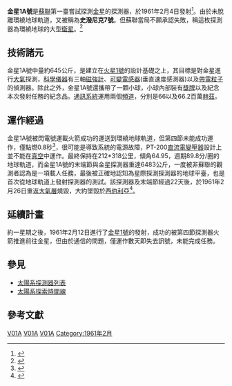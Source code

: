 {{noteTA
|1=zh-tw:白寇奴爾太空發射場; zh-hans:拜科努尔航天发射场;
|2=zh-tw:史潑尼克7號; zh-hans:卫星七号; zh-hk:史普尼克7號;
}}
{{Infobox spacecraft
| Name                   = 史潑尼克7號/金星1A號
| Image = [[File:Mars_1M.jpg|250px]]
| Caption = 與金星1A號相似的[[火星1A號|火星1A號]]及[[火星1B號|火星1B號]]
| Organization           = {{USSR}}
| Major_Contractors      = [[設計局|NPO Almaz,Vitaly Shabanov設計局]]
| Bus                    = 金星1A號
| Mission_Type           = 飛越金星
| Launch Date            = 1961年2月4日<br/>01:18:03 UTC
| Carrier_Rocket         = [[閃電號運載火箭|閃電號運載火箭]]
| Flight Number          = {{nowrap|serial number|s/n L1-7}}
| Launch_Site            = [[白寇奴爾太空發射場|白寇奴爾太空發射場]][[加加林启航处|加加林启航处]]
| Decay                  = 1961年2月26日
| COSPAR_ID              = 1961-002A
| Orbit_regime           = [[低地軌道|低地軌道]] (實際)<br/>[[高橢圓軌道|高橢圓軌道]] (目標)
| Mass                   = 探測器重量: {{convert|644|kg|lb}}<br/>含末端節重量: {{convert|6483|kg|lb}}
| Periapsis              = {{convert|179|km|ft}}
| Apoapsis               = {{convert|296|km|ft}}
| Inclination            = 64.9°
| Period                 = 89.25 分鐘
}}

'''金星1A號'''是[[蘇聯|蘇聯]]第一臺嘗試探測[[金星|金星]]的探測器，於1961年2月4日發射<ref name="LL">{{cite web|url=http://planet4589.org/space/log/launchlog.txt|title=Launch Log|last=McDowell|first=Jonathan|publisher=Jonathan's Space Page|accessdate=2010-07-28|archive-date=2018-01-23|archive-url=https://web.archive.org/web/20180123190920/https://planet4589.org/space/log/launchlog.txt|dead-url=no}}</ref>。由於未脫離環繞地球軌道，又被稱為'''史潑尼克7號'''。但蘇聯當局不願承認失敗，稱這枚探測器為環繞地球的大型[[衛星|衛星]]。<ref name="EA-1VA">{{cite web|url=http://www.astronautix.com/craft/venra1va.htm|title=Venera 1VA|last=Wade|first=Mark|publisher=Encyclopedia Astronautica|accessdate=2010-07-28|deadurl=yes|archiveurl=https://web.archive.org/web/20100909085012/http://www.astronautix.com/craft/venra1va.htm|archivedate=2010年9月9日}}</ref>
==技術諸元==
金星1A號中量約645公斤，是建立在[[火星1號|火星1號]]的設計基礎之上，其目標是對金星進行[[大氣|大氣]]探測，[[科學儀器|科學儀器]]有三軸[[磁強計|磁強計]]、[[可變電感器|可變電感器]](垂直速度感測器)以及[[帶電粒子|帶電粒子]]的偵測器。除此之外，金星1A號還攜帶了一顆小球，小球內部裝有[[獎牌|獎牌]]以及紀念本次發射任務的紀念品。[[通訊系統|通訊系統]]運用兩個[[頻道|頻道]]，分別是66以及66.2百萬[[赫茲|赫茲]]。
==運作經過==
金星1A號被閃電號運載火箭成功的運送到環繞地球軌道，但第四節未能成功運作，僅點燃0.8秒<ref name="EA-R7">{{cite web|url=http://www.astronautix.com/lvs/soyuz.htm|title=Soyuz|last=Wade|first=Mark|publisher=Encyclopedia Astronautica|accessdate=2010-07-28|deadurl=yes|archiveurl=https://www.webcitation.org/68ztOPGW7?url=http://www.astronautix.com/lvs/soyuz.htm|archivedate=2012-07-08}}</ref>，很可能是導致系統的電源故障，PT-200[[直流電|直流電]][[變壓器|變壓器]]設計上並不能在[[真空|真空]]中運作。最終保持在212*318公里，傾角64.95，週期89.8分/圈的地球軌道，而金星1A號的末端節與金星探測器重達6483公斤，一度被非蘇聯的觀測者認為是一項載人任務，最後被正確地認知為星際探測探測器的地球平臺，也是首次從地球軌道上發射探測器的測試。該探測器及末端節經過22天後，於1961年2月26日重返[[大氣層|大氣層]]燒毀，大約墜毀於[[西伯利亞|西伯利亞]]<ref>{{cite web|url=http://nssdc.gsfc.nasa.gov/nmc/spacecraftDisplay.do?id=1961-002A|title=Sputnik 7|publisher=NSSDC (NASA Goddard Spaceflight Center)|accessdate=2010-07-28|archive-date=2011-06-28|archive-url=https://web.archive.org/web/20110628195743/http://nssdc.gsfc.nasa.gov/nmc/spacecraftDisplay.do?id=1961-002A|dead-url=no}}</ref>。

==延續計畫==
約一星期之後，1961年2月12日進行了[[金星1號|金星1號]]的發射，成功的被第四節探測器火箭推進前往金星，但由於通信的問題，僅運作數天即失去訊號，未能完成任務。

==參見==
*[[太陽系探測器列表|太陽系探測器列表]]
*[[太陽系探索時間線|太陽系探索時間線]]

==參考文獻==
{{reflist}}

{{金星計畫}}
{{金星任務}}

[[Category:金星|V01A]]
[[Category:金星探測器|V01A]]
[[Category:探测器|V01A]]
[[Category:1961年2月|Category:1961年2月]]